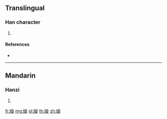 {{character info/new}}
==Translingual==

===Han character===
{{Han char|rn=120|rad=糸|as=11|sn=17|four=28981|canj=VFYSO}}

# {{defn|Han|sort=糸11}}

====References====
* {{Han ref|kx=0936.200|dkj=27843|dj=1375.180|hdz=53448.030|uh=7E3C|ud=32316|bh=EDD1|bd=60881}}

----

==Mandarin==

===Hanzi===
{{cmn-hanzi|pin=[[xuàn]] ([[xuan4]])|wg=hsüan<sup>4</sup>}}

# {{defn|lang=cmn|sort=糸11}}

[[fr:縼]]
[[mg:縼]]
[[pl:縼]]
[[th:縼]]
[[zh:縼]]